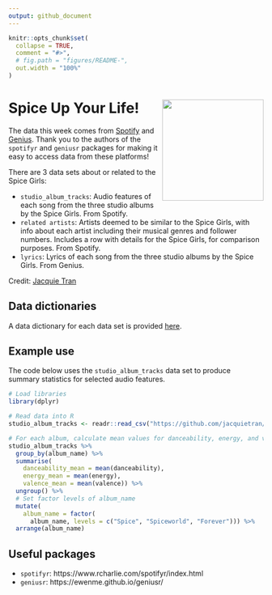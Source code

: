 ```yaml
---
output: github_document
---
```


<!-- README.md is generated from README.Rmd. Edit this file then knit to .md -->

```r

knitr::opts_chunk$set(
  collapse = TRUE,
  comment = "#>",
  # fig.path = "figures/README-",
  out.width = "100%"
)

```

# Spice Up Your Life!  <img src="https://raw.githubusercontent.com/jacquietran/spice_girls_data/main/mcdspwo_ec013-2000_cropped.jpg" align="right" height="200" />

The data this week comes from [Spotify](https://www.spotify.com) and [Genius](https://www.genius.com). Thank you to the authors of the `spotifyr` and `geniusr` packages for making it easy to access data from these platforms!

There are 3 data sets about or related to the Spice Girls:

- `studio_album_tracks`: Audio features of each song from the three studio albums by the Spice Girls. From Spotify.
- `related artists`:  Artists deemed to be similar to the Spice Girls, with info about each artist including their musical genres and follower numbers. Includes a row with details for the Spice Girls, for comparison purposes. From Spotify.
- `lyrics`: Lyrics of each song from the three studio albums by the Spice Girls. From Genius.

Credit: [Jacquie Tran](https://www.twitter.com/jacquietran)

## Data dictionaries

A data dictionary for each data set is provided [here](https://github.com/jacquietran/spice_girls_data/blob/main/data_dictionaries.md).

## Example use

The code below uses the `studio_album_tracks` data set to produce summary statistics for selected audio features.

```r

# Load libraries
library(dplyr)

# Read data into R
studio_album_tracks <- readr::read_csv("https://github.com/jacquietran/spice_girls_data/raw/main/data/studio_album_tracks.csv")

# For each album, calculate mean values for danceability, energy, and valence
studio_album_tracks %>%
  group_by(album_name) %>%
  summarise(
    danceability_mean = mean(danceability),
    energy_mean = mean(energy),
    valence_mean = mean(valence)) %>%
  ungroup() %>%
  # Set factor levels of album_name
  mutate(
    album_name = factor(
      album_name, levels = c("Spice", "Spiceworld", "Forever"))) %>%
  arrange(album_name)

```


## Useful packages

- `spotifyr`: https://www.rcharlie.com/spotifyr/index.html
- `geniusr`: https://ewenme.github.io/geniusr/